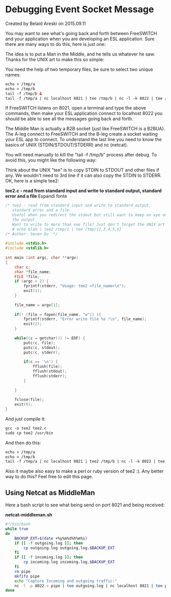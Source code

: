 
# Debugging Event Socket Message 

 Created by  Belaid Areski on 2015.09.11

You may want to see what's going back and forth between FreeSWITCH and your application when you are developing an ESL application. Sure there are many ways to do this, here is just one:

The idea is to put a Man in the Middle, and he tells us whatever he saw. Thanks for the UNIX art to make this so simple:

You need the help of two temporary files, be sure to select two unique names:

```xml
echo > /tmp/a
echo > /tmp/b
tail -f /tmp/b &
tail -f /tmp/a | nc localhost 8021 | tee /tmp/b | nc -l -k 8022 | tee /tmp/a 
```

If FreeSWITCH listens on 8021, open a terminal and type the above commands, then make your ESL application connect to localhost 8022 you should be able to see all the messages going back and forth.

The Middle Man is actually a B2B socket (just like FreeSWITCH is a B2BUA). The A-leg connect to FreeSWITCH and the B-leg create a socket waiting your ESL app to connect. To understand the last line you need to know the basics of UNIX (STDIN/STDOUT/STDERR) and nc (netcat).

You will need manually to kill the "tail -f /tmp/b" process after debug. To avoid this, you might like the following way:

Think about the UNIX "tee" is to copy STDIN to STDOUT and other files if any. We wouldn't need to 3rd line if it can also copy the STDIN to STDERR. OK, here is a simple tee2:

**tee2.c - read from standard input and write to standard output, standard error and a file** Espandi fonte 

```cpp
/* tee2 - read from standard input and write to standard output, 
   standard error and a file.
   Useful when you redirect the stdout but still want to keep an eye on
   the output.
   Want to write to more than one file? Just don't forget the UNIX art
   # echo blah | tee2 /tmp/1 | tee /tmp/{2,3,4,5,6}
/* Author: Seven Du  */
 
#include <stdio.h>
#include <stdlib.h>
 
int main (int argc, char **argv)
{
    char c;
    char *file_name;
    FILE *file;
    if (argc < 2) {
        fprintf(stderr, "Usage: tee2 <file_name>\n");
        exit(1);
    }           
        
    file_name = argv[1];
    
    if(! (file = fopen(file_name, "w")) ){
        fprintf(stderr, "Error write file %s !\n", file_name);
        exit(2);
    }           
    
    while((c = getchar()) != EOF) {
        putc(c, file);
        putc(c, stdout);
        putc(c, stderr);
        
        if(c == '\n') {
            fflush(file);
            fflush(stdout);
            fflush(stderr);
        }
        
    }
    
    fclose(file);
    exit(0);
}
```

And just compile it:

```xml
gcc -o tee2 tee2.c
sudo cp tee2 /usr/bin
```

And then do this:

```xml
echo > /tmp/a
echo > /tmp/b
tail -f /tmp/a | nc localhost 8021 | tee2 /tmp/b | nc -l -k 8022 | tee /tmp/a
```

Also it maybe also easy to make a perl or ruby version of tee2 :). Any better way to do this? Feel free to edit this page.

## Using Netcat as MiddleMan

Here a bash script to see what being send on port 8021 and being received:

**netcat-middleman.sh**

```bash
#!/bin/bash
while true
do
    BACKUP_EXT=$(date +%y%m%d%h%m%s)
    if [[ -f outgoing.log ]]; then
        cp outgoing.log outgoing.log.$BACKUP_EXT
    fi
    if [[ -f incoming.log ]]; then
        cp incoming.log incoming.log.$BACKUP_EXT
    fi
    rm pipe
    mkfifo pipe
    echo "Capture Incoming and outgoing traffic:"
    nc -l -p 8022 < pipe | tee outgoing.log | nc localhost 8021 | tee pipe incoming.log
done
```


